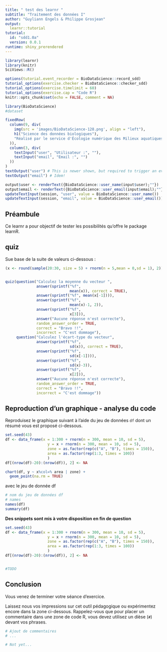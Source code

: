 ```yaml
---
title: " test des learnr "
subtitle: "Traitement des données I"
author: "Guyliann Engels & Philippe Grosjean"
output:
  learnr::tutorial
tutorial:
  id: "sdd1.0a"
  version: 0.0.1
runtime: shiny_prerendered
---
```


```r
library(learnr)
library(knitr)
SciViews::R()

options(tutorial.event_recorder = BioDataScience::record_sdd)
tutorial_options(exercise.checker = BioDataScience::checker_sdd)
tutorial_options(exercise.timelimit = 60)
tutorial_options(exercise.cap = "Code R")
knitr::opts_chunk$set(echo = FALSE, comment = NA)

library(BioDataScience)
#dataset

```

```r
fixedRow(
  column(9, div(
    img(src = 'images/BioDataScience-128.png', align = "left"),
    h1("Science des données biologiques"),
    "Réalisé par le service d'Écologie numérique des Milieux aquatiques, Université de Mons (Belgique)"
  )),
  column(3, div(
    textInput("user", "Utilisateur :", ""),
    textInput("email", "Email :", "")
  ))
)
textOutput("user") # This is newer shown, but required to trigger an event!
textOutput("email") # Idem!
```

```r
output$user <- renderText({BioDataScience::user_name(input$user);""})
output$email <- renderText({BioDataScience::user_email(input$email);""})
updateTextInput(session, "user", value = BioDataScience::user_name())
updateTextInput(session, "email", value = BioDataScience::user_email())
```

## Préambule

Ce learnr a pour objectif de tester les possibilités qu'offre le package learnR.

## quiz

Sue base de la suite de valeurs ci-dessous : 

```r
(x <- round(sample(20:30, size = 5) + rnorm(n = 5,mean = 0,sd = 1), 2))
```

```r

```

```r
quiz(question("Calculez la moyenne du vecteur ",
              answer(sprintf("%f", 
                             mean(x)), correct = TRUE),
              answer(sprintf("%f", mean(x[-1]))),
              answer(sprintf("%f", 
                             mean(x)-1, 2)),
              answer(sprintf("%f", 
                             x[3])),
              answer("Aucune réponse n'est correcte"),
              random_answer_order = TRUE,
              correct = "Bravo !!",
              incorrect = "C'est dommage"),
     question("Calculez l'écart-type du vecteur",
              answer(sprintf("%f", 
                             sd(x)), correct = TRUE),
              answer(sprintf("%f", 
                             sd(x[-1]))),
              answer(sprintf("%f", 
                             sd(x)-3)),
              answer(sprintf("%f", 
                             x[2])),
              answer("Aucune réponse n'est correcte"),
              random_answer_order = TRUE,
              correct = "Bravo !!",
              incorrect = "C'est dommage"))
```


## Reproduction d'un graphique  - analyse du code

Reproduisez le graphique suivant à l'aide du jeu de données `df` dont un résumé vous est proposé ci-dessous.

```r
set.seed(43)
df <- data_frame(x = 1:300 + rnorm(n = 300, mean = 10, sd = 5), 
                   y = x + rnorm(n = 300, mean = 10, sd = 5),
                   zone = as.factor(rep(c("A", "B"), times = 150)),
                   area = as.factor(rep(1:3, times = 100))
                   )
df[(nrow(df)-20):(nrow(df)), 2] <- NA
```

```r
chart(df, y ~ x%col=% area | zone) +
  geom_point(na.rm = TRUE)
```

avec le jeu de donnée df

```r
# nom du jeu de données df
# names
names(df)
summary(df)
```

**Des snippets sont mis à votre disposition en fin de question**

```r
set.seed(43)
df <- data_frame(x = 1:300 + rnorm(n = 300, mean = 10, sd = 5), 
                   y = x + rnorm(n = 300, mean = 10, sd = 5),
                   zone = as.factor(rep(c("A", "B"), times = 150)),
                   area = as.factor(rep(1:3, times = 100))
                   )
df[(nrow(df)-20):(nrow(df)), 2] <- NA
```

```r

```

```r
#TODO
```


## Conclusion

Vous venez de terminer votre séance d'exercice.

Laissez nous vos impressions sur cet outil pédagogique ou expérimentez encore dans la zone ci-dessous. Rappelez-vous que pour placer un commentaire dans une zone de code R, vous devez utilisez un dièse (`#`) devant vos phrases.

```r
# Ajout de commentaires 
# ...
```

```r
# Not yet...
```